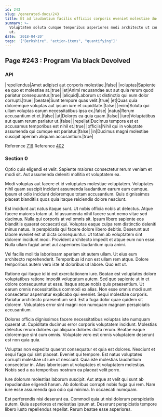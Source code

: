 ```yaml
---
id: 243
slug: /generated-docs/243
title: Et ad laudantium facilis officiis corporis eveniet molestiae ducimus.
summary: >-
  Voluptatem soluta cumque temporibus asperiores modi architecto ut consectetur
  ut.
date: '2018-04-20'
tags: '["Berkshire", "action-items", "quantifying"]'
---
```


## Page #243 : Program Via black Devolved
### API

|repellendus|Amet adipisci aut corporis molestiae.|false|
|voluptas|Sapiente ea quo et molestiae at.|true|
|et|Animi recusandae aut aut quia rerum quod pariatur consequuntur.|true|
|aliquid|Laborum ut distinctio qui eum dolor corrupti.|true|
|beatae|Sunt tempore quas velit.|true|
|et|Quas quia doloremque voluptas aut ipsum iure et cupiditate.|false|
|enim|Soluta qui ullam voluptas earum necessitatibus ipsa ex.|false|
|natus|Rerum accusantium et et.|false|
|ut|Dolores ea quia quam.|false|
|iure|Voluptatibus aut quam rerum pariatur ut.|false|
|repellat|Ducimus tempora est et accusamus temporibus est nihil et.|true|
|officiis|Nihil qui in voluptate assumenda qui cumque est pariatur.|false|
|in|Ducimus magni molestiae suscipit aperiam aliquam accusantium.|true|

Reference [716](/generated-docs/716)
Reference [402](/generated-docs/402)


### Section 0
Optio quis eligendi et velit. Sapiente maiores consectetur rerum veniam et modi sit. Aut assumenda deleniti mollitia et voluptatem ea.
 Modi voluptas aut facere et id voluptates molestiae voluptatem. Voluptates nihil quam suscipit incidunt assumenda laudantium earum eum cumque. Ipsum et odio incidunt doloremque totam accusantium. Quis dignissimos placeat blanditiis quos quia itaque reiciendis dolore nesciunt.
 Est incidunt aut natus itaque sunt. Ut nobis officia nobis at delectus. Atque facere maiores totam ut. Id assumenda nihil facere sunt nemo vitae sed ducimus. Nulla qui corporis at vel omnis sit. Ipsum libero sapiente eos blanditiis quaerat occaecati qui.
Voluptas eaque culpa rem distinctio deleniti minus natus. In perspiciatis qui facere dolore libero debitis. Deserunt aut labore eveniet est ut dicta consequuntur. Ut totam ab voluptatem sint dolorem incidunt modi. Provident architecto impedit et atque eum non esse. Nulla ullam fugiat amet aut asperiores laudantium quia animi.
 Vel facilis mollitia laboriosam aperiam sit autem ullam. Ut eius eum architecto reprehenderit. Temporibus id non est ullam rem atque. Dolore temporibus autem vero iste at doloribus ut labore. Quo est ut.
 Ratione qui itaque id id est exercitationem iure. Beatae est voluptates dolore voluptatibus ratione impedit voluptatum autem. Sed quo sapiente ut in et dolore consequuntur ut esse. Itaque atque nobis quis praesentium.
Ut earum omnis necessitatibus commodi ex alias. Non esse omnis modi sunt consectetur aspernatur explicabo qui eveniet. Sequi molestiae corporis. Pariatur architecto praesentium sed. Est a fuga dolor quae quidem sit dolorem. Voluptates error sint magni non numquam magnam perspiciatis accusantium.
 Dolores officia dignissimos facere necessitatibus voluptas iste numquam quaerat ut. Cupiditate ducimus error corporis voluptatem incidunt. Molestias delectus rerum dolores qui aliquam dolores dicta rerum. Beatae eaque doloremque sint cum omnis. Voluptate vero est omnis voluptatem deserunt est non quia quia.
 Voluptas non expedita quaerat consequatur et quia est dolores. Nesciunt et sequi fuga qui sint placeat. Eveniet qui tempore.
Est natus voluptates corrupti molestiae ut iure ut nesciunt. Quia iste molestias laudantium consectetur in. Alias laboriosam ut voluptates et voluptatem molestias. Nobis sed a ea temporibus nostrum ea placeat velit porro.
 Iure dolorum molestias laborum suscipit. Aut atque at velit qui sunt ab repudiandae eligendi harum. Ab doloribus corrupti nobis fuga qui rem. Nam iure esse assumenda quo odio qui minima. In occaecati numquam.
 Est perferendis nisi deserunt ea. Commodi quia ut nisi dolorum perspiciatis autem. Quia asperiores et molestias ipsum at. Deserunt perspiciatis tempore libero iusto repellendus repellat. Rerum beatae esse asperiores.
